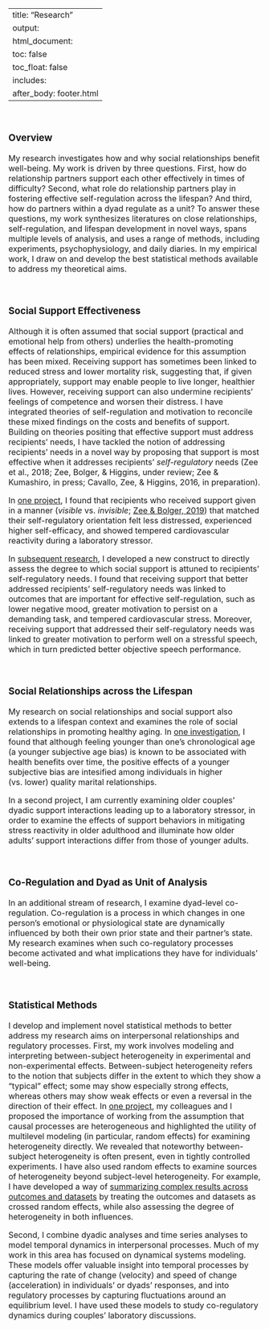 
---
title: "Research"
output: 
  html_document:
    toc: false
    toc_float: false
    includes:
      after_body: footer.html
---

<font size="3"> 

<br>

### Overview
My research investigates how and why social relationships benefit well-being. My work is driven by three questions. First, how do relationship partners support each other effectively in times of difficulty? Second, what role do relationship partners play in fostering effective self-regulation across the lifespan? And third, how do partners within a dyad regulate as a unit? To answer these questions, my work synthesizes literatures on close relationships, self-regulation, and lifespan development in novel ways, spans multiple levels of analysis, and uses a range of methods, including experiments, psychophysiology, and daily diaries. In my empirical work, I draw on and develop the best statistical methods available to address my theoretical aims. 

<br>

### Social Support Effectiveness
Although it is often assumed that social support (practical and emotional help from others) underlies the health-promoting effects of relationships, empirical evidence for this assumption has been mixed. Receiving support has sometimes been linked to reduced stress and lower mortality risk, suggesting that, if given appropriately, support may enable people to live longer, healthier lives. However, receiving support can also undermine recipients’ feelings of competence and worsen their distress. I have integrated theories of self-regulation and motivation to reconcile these mixed findings on the costs and benefits of support. Building on theories positing that effective support must address recipients’ needs, I have tackled the notion of addressing recipients’ needs in a novel way by proposing that support is most effective when it addresses recipients’ *self-regulatory* needs (Zee et al., 2018; Zee, Bolger, & Higgins, under review; Zee & Kumashiro, in press; Cavallo, Zee, & Higgins, 2016, in preparation).

In [one project](https://psycnet.apa.org/fulltext/2018-03575-001.html){target="_blank"}, I found that recipients who received support given in a manner (*visible* vs. *invisible*; [Zee & Bolger, 2019](https://doi.org/10.1177/0963721419835214){target="_blank"}) that matched their self-regulatory orientation felt less distressed, experienced higher self-efficacy, and showed tempered cardiovascular reactivity during a laboratory stressor. 

In [subsequent research](https://psyarxiv.com/h2mrv){target="_blank"}, I developed a new construct to directly assess the degree to which social support is attuned to recipients’ self-regulatory needs. I found that receiving support that better addressed recipients' self-regulatory needs was linked to outcomes that are important for effective self-regulation, such as lower negative mood, greater motivation to persist on a demanding task, and tempered cardiovascular stress. Moreover, receiving support that addressed their self-regulatory needs was linked to greater motivation to perform well on a stressful speech, which in turn predicted better objective speech performance. 

<br>

### Social Relationships across the Lifespan
My research on social relationships and social support also extends to a lifespan context and examines the role of social relationships in promoting healthy aging. In [one investigation](https://psycnet.apa.org/fulltext/2019-25483-003.html){target="_blank"}, I found that although feeling younger than one's chronological age (a younger subjective age bias) is known to be associated with health benefits over time, the positive effects of a younger subjective bias are intesified among individuals in higher (vs. lower) quality marital relationships. 

In a second project, I am currently examining older couples' dyadic support interactions leading up to a laboratory stressor, in order to examine the effects of support behaviors in mitigating stress reactivity in older adulthood and illuminate how older adults’ support interactions differ from those of younger adults.   

<br>

### Co-Regulation and Dyad as Unit of Analysis
In an additional stream of research, I examine dyad-level co-regulation. Co-regulation is a process in which changes in one person’s emotional or physiological state are dynamically influenced by both their own prior state and their partner’s state. My research examines when such co-regulatory processes become activated and what implications they have for individuals’ well-being. 

<br>


### Statistical Methods
I develop and implement novel statistical methods to better address my research aims on interpersonal relationships and regulatory processes. First, my work involves modeling and interpreting between-subject heterogeneity in experimental and non-experimental effects. Between-subject heterogeneity refers to the notion that subjects differ in the extent to which they show a "typical" effect; some may show especially strong effects, whereas others may show weak effects or even a reversal in the direction of their effect. In [one project](https://psycnet.apa.org/fulltext/2019-19962-002.html){target="_blank"}, my colleagues and I proposed the importance of working from the assumption that causal processes are heterogeneous and highlighted the utility of multilevel modeling (in particular, random effects) for examining heterogeneity directly. We revealed that noteworthy between-subject heterogeneity is often present, even in tightly controlled experiments. I have also used random effects to examine sources of heterogeneity beyond subject-level heterogeneity. For example, I have developed a way of [summarizing complex results across outcomes and datasets](https://psyarxiv.com/h2mrv){target="_blank"} by treating the outcomes and datasets as crossed random effects, while also assessing the degree of heterogeneity in both influences. 

Second, I combine dyadic analyses and time series analyses to model temporal dynamics in interpersonal processes. Much of my work in this area has focused on dynamical systems modeling. These models offer valuable insight into temporal processes by capturing the rate of change (velocity) and speed of change (acceleration) in individuals’ or dyads’ responses, and into regulatory processes by capturing fluctuations around an equilibrium level. I have used these models to study co-regulatory dynamics during couples’ laboratory discussions. 

<br>

</font> 